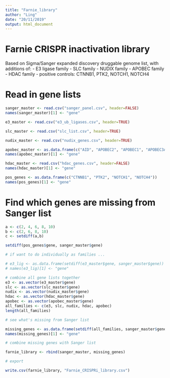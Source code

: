 ```yaml
---
title: "Farnie_library"
author: "Ling"
date: "20/11/2019"
output: html_document
---
```


# Farnie CRISPR inactivation library

Based on Sigma/Sanger expanded discovery druggable genome list, with additions of:
- E3 ligase family
- SLC family
- NUDIX family
- APOBEC family
- HDAC family
- positive controls: CTNNB1, PTK2, NOTCH1, NOTCH4

# Read in gene lists
```r

sanger_master <- read.csv("sanger_panel.csv", header=FALSE)
names(sanger_master)[1] <- "gene"

e3_master <- read.csv("e3_ub_ligases.csv", header=TRUE)

slc_master <- read.csv("slc_list.csv", header=TRUE)

nudix_master <- read.csv("nudix_genes.csv", header=TRUE)

apobec_master <- as.data.frame(c("AID", "APOBEC2", "APOBEC1", "APOBEC3A", "APOBEC3B", "APBOEC3C", "APOBEC3D", "APOBEC3F", "APOBEC3G", "APOBEC3H", "APOBEC4"))
names(apobec_master)[1] <- "gene"

hdac_master <- read.csv("hdac_genes.csv", header=FALSE)
names(hdac_master)[1] <- "gene"

pos_genes <- as.data.frame(c("CTNNB1", "PTK2", "NOTCH1", "NOTCH4"))
names(pos_genes)[1] <- "gene"

```


# Find which genes are missing from Sanger list
```r

a <- c(2, 4, 6, 8, 10)
b <- c(2, 6, 8, 10)
c <- setdiff(a,b)

setdiff(pos_genes$gene, sanger_master$gene)

```

```r
# if want to do individually as families ...

# e3_lig <- as.data.frame(setdiff(e3_master$gene, sanger_master$gene))
# names(e3_lig)[1] <- "gene"

# combine all gene lists together
e3 <- as.vector(e3_master$gene)
slc <- as.vector(slc_master$gene)
nudix <- as.vector(nudix_master$gene)
hdac <- as.vector(hdac_master$gene)
apobec <- as.vector(apobec_master$gene)
all_families <- c(e3, slc, nudix, hdac, apobec)
length(all_families)

# see what's missing from Sanger list

missing_genes <- as.data.frame(setdiff(all_families, sanger_master$gene))
names(missing_genes)[1] <- "gene"

# combine missing genes with Sanger list

farnie_library <- rbind(sanger_master, missing_genes)

# export

write.csv(farnie_library, "Farnie_CRISPRi_library.csv")

```
